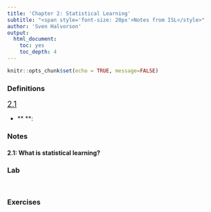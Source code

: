 ```yaml
---
title: 'Chapter 2: Statistical Learning'
subtitle: "<span style='font-size: 20px'>Notes from ISL</style>"
author: 'Sven Halvorson'
output:
  html_document:
    toc: yes
    toc_depth: 4
---
```


```r
knitr::opts_chunk$set(echo = TRUE, message=FALSE)
```

### Definitions
<u><span style='font-size: 18px'>2.1</u></style>
  
* ** **:
  
### Notes

#### 2.1: What is statistical learning?


### Lab

```r

```

```r

```

### Exercises

